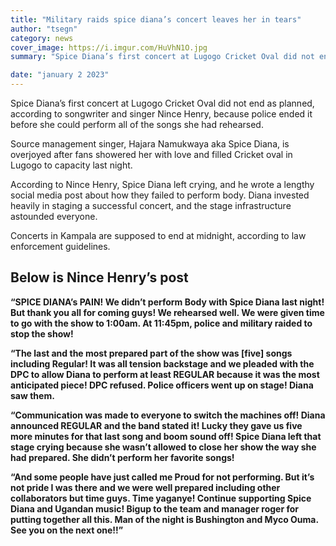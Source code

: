```yaml
---
title: "Military raids spice diana’s concert leaves her in tears"
author: "tsegn"
category: news
cover_image: https://i.imgur.com/HuVhN1O.jpg
summary: "Spice Diana’s first concert at Lugogo Cricket Oval did not end as planned, according to songwriter and singer Nince Henry, because police ended it before she could perform all of the songs"

date: "january 2 2023"
---
```


Spice Diana’s first concert at Lugogo Cricket Oval did not end as planned, according to songwriter and singer Nince Henry, because police ended it before she could perform all of the songs she had rehearsed.

Source management singer, Hajara Namukwaya aka Spice Diana, is overjoyed after fans showered her with love and filled Cricket oval in Lugogo to capacity last night.

<AdsComponent />

According to Nince Henry, Spice Diana left crying, and he wrote a lengthy social media post about how they failed to perform body.
Diana invested heavily in staging a successful concert, and the stage infrastructure astounded everyone.

Concerts in Kampala are supposed to end at midnight, according to law enforcement guidelines.

## Below is Nince Henry’s post

**“SPICE DIANA’s PAIN! We didn’t perform Body with Spice Diana last night! But thank you all for coming guys! We rehearsed well. We were given time to go with the show to 1:00am. At 11:45pm, police and military raided to stop the show!**

**“The last and the most prepared part of the show was [five] songs including Regular! It was all tension backstage and we pleaded with the DPC to allow Diana to perform at least REGULAR because it was the most anticipated piece! DPC refused. Police officers went up on stage! Diana saw them.**

<AdsComponent />

**“Communication was made to everyone to switch the machines off! Diana announced REGULAR and the band stated it! Lucky they gave us five more minutes for that last song and boom sound off! Spice Diana left that stage crying because she wasn’t allowed to close her show the way she had prepared. She didn’t perform her favorite songs!**

**“And some people have just called me Proud for not performing. But it’s not pride I was there and we were well prepared including other collaborators but time guys. Time yaganye! Continue supporting Spice Diana and Ugandan music! Bigup to the team and manager roger for putting together all this. Man of the night is Bushington and Myco Ouma. See you on the next one!!”**
